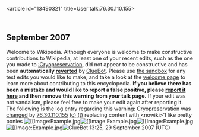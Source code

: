 <article id="13490321" title=User talk:76.30.110.155>
	<talkpage id="13490321" title="User talk:76.30.110.155">


== September 2007 ==
{{{icon|[[Image:Information.svg|left|25px]] }}}Welcome to Wikipedia. Although everyone is welcome to make constructive contributions to Wikipedia, at least one of your recent edits, such as the one you made to [[:Cryopreservation]], did not appear to be constructive and has been '''automatically [[Help:Reverting|reverted]]''' by [[User:ClueBot|ClueBot]].  Please use [[Wikipedia:Sandbox|the sandbox]] for any test edits you would like to make, and take a look at the [[Wikipedia:Introduction|welcome page]] to learn more about contributing to this encyclopedia. {{User:ClueBot/Tracker}} '''If you believe there has been a mistake and would like to report a false positive, please [[User:ClueBot/FalsePositives|report it here]] and then remove this warning from your talk page.'''  If your edit was not vandalism, please feel free to make your edit again after reporting it. The following is the log entry regarding this warning: [[Cryopreservation]] was [http://en.wikipedia.org/w/index.php?title=Cryopreservation&amp;diff=161112070&amp;oldid=159572669 changed] by [[User:76.30.110.155|76.30.110.155]] [[Special:Contributions/76.30.110.155|(c)]] [[User talk:76.30.110.155|(t)]] replacing content with &lt;nowiki&gt;'I like pretty ponies [[Image:[[Image:Example.jpg]][[Image:[[Image:Example.jpg]][[Image:[[Image:Example.jpg]][[Image:[[Image:Example.jpg]][[Image:[[Image:Example.jp...'&lt;/nowiki&gt; on 2007-09-29T13:24:56+00:00. Thank you. &lt;!-- Template:uw-cluebotwarning1 --&gt; [[User:ClueBot|ClueBot]] 13:25, 29 September 2007 (UTC)
	</talkpage>
</article>